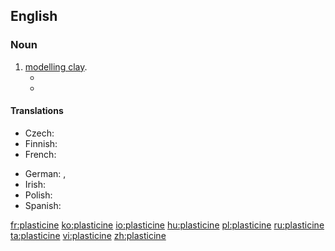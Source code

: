 {{also|Plasticine}}
==English==
{{wikipedia}}

===Noun===
{{en-noun}}

# [[modelling clay]].
#* {{quote-book|year=1909|title=The Teaching of Geography|author=William James Sutherland|url=http://books.google.com/books?id=TVgmAAAAMAAJ&pgis=1
|passage=Models; how to make paper pulp models; salt and flour models; sand models; plasticine models; chalk and pencil models.}}
#* {{quote-book|year=1920|author=D. H. Lawrence|title=[[S:Women in Love/Chapter XVI|Women in Love]]
|passage=Hermione Roddice suggested we should ask Gudrun to teach her to draw and to model in clay. You know Winnie is astonishingly clever with that plasticine stuff. Hermione declares she is an artist.}}

====Translations====
{{trans-top|modeling clay}}
* Czech: {{t-|cs|plastelína|f}}
* Finnish: {{t+|fi|muovailuvaha}}
* French: {{t+|fr|pâte à modeler|f}}
{{trans-mid}}
* German: {{t+|de|Knete|f}}, {{t+|de|Knetmasse|f}}
* Irish: {{t|ga|márla}}
* Polish: {{t|pl|plastelina|f}}
* Spanish: {{t-|es|plastilina|f}}
{{trans-bottom}}

[[fr:plasticine]]
[[ko:plasticine]]
[[io:plasticine]]
[[hu:plasticine]]
[[pl:plasticine]]
[[ru:plasticine]]
[[ta:plasticine]]
[[vi:plasticine]]
[[zh:plasticine]]